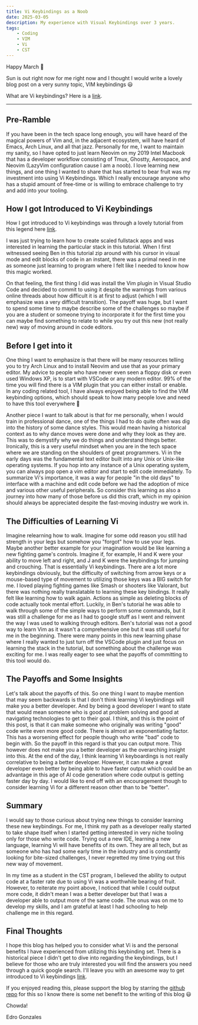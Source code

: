 ```yaml
---
title: Vi Keybindings as a Noob
date: 2025-03-05
description: My experience with Visual Keybindings over 3 years.
tags:
    - Coding
    - VIM
    - Vi
    - CST
---
```


Happy March 🥳

Sun is out right now for me right now and I thought I would write a lovely blog post on a very sunny
topic, VIM keybindings 😃

What are Vi keybindings? Here is a [link](https://www.youtube.com/watch?v=-txKSRn0qeA&ab_channel=Fireship).

---

## Pre-Ramble

If you have been in the tech space long enough, you will have heard of the magical powers of Vim and, in the adjacent ecosystem, will have heard of Emacs, Arch Linux, and all that jazz. Personally for me, I want to maintain my sanity, so I have opted to just learn Neovim on my 2019 Intel Macbook that has a developer workflow consisting of Tmux, Ghostty, Aerospace, and Neovim (LazyVim configuration cause I am a noob). I love learning new things, and one thing I wanted to share that has started to bear fruit was my investment into using Vi Keybindings. Which I really encourage anyone who has a stupid amount of free-time or is willing to embrace challenge to try and add into your tooling.

## How I got Introduced to Vi Keybindings

How I got introduced to Vi keybindings was through a lovely tutorial from this legend here [link](https://www.youtube.com/watch?v=I6ypD7qv3Z8&ab_channel=BenAwad).

I was just trying to learn how to create scaled fullstack apps and was interested in learning the particular stack in this tutorial. When I first witnessed seeing Ben in this tutorial zip around with his cursor in visual mode and edit blocks of code in an instant, there was a primal need in me as someone just learning to program where I felt like I needed to know how this magic worked.

On that feeling, the first thing I did was install the Vim plugin in Visual Studio Code and decided to commit to using it despite the warnings from various online threads about how difficult it is at first to adjust (which I will emphasize was a very difficult transition). The payoff was huge, but I want to spend some time to maybe describe some of the challenges so maybe if you are a student or someone trying to incorporate it for the first time you can maybe find something to relate to while you try out this new (not really new) way of moving around in code editors.

## Before I get into it

One thing I want to emphasize is that there will be many resources telling you to try Arch Linux and to install Neovim and use that as your primary editor. My advice to people who have never even seen a floppy disk or even used Windows XP, is to start with VSCode or any modern editor. 99% of the time you will find there is a VIM plugin that you can either install or enable. In any coding related tool, I have always enjoyed being able to find the VIM keybinding options, which should speak to how many people love and need to have this tool everywhere 🤣

Another piece I want to talk about is that for me personally, when I would train in professional dance, one of the things I had to do quite often was dig into the history of some dance styles. This would mean having a historical context as to why dance moves were done and why they look as they are. This was to demystify why we do things and understand things better. Ironically, this is a very useful mindset when you are in the tech space where we are standing on the shoulders of great programmers. Vi in the early days was the fundamental text editor built into any Unix or Unix-like operating systems. If you hop into any instance of a Unix operating system, you can always pop open a vim editor and start to edit code immediately. To summarize Vi's importance, it was a way for people "in the old days" to interface with a machine and edit code before we had the adoption of mice and various other useful peripherals. So consider this learning as also a journey into how many of those before us did this craft, which in my opinion should always be appreciated despite the fast-moving industry we work in.

## The Difficulties of Learning Vi

Imagine relearning how to walk. Imagine for some odd reason you still had strength in your legs but somehow you "forgot" how to use your legs. Maybe another better example for your imagination would be like learning a new fighting game's controls. Imagine if, for example, H and K were your ability to move left and right, and J and K were the keybindings for jumping and crouching. That is essentially Vi keybindings. There are a lot more keybindings obviously, but the difficulty of switching from arrow keys or a mouse-based type of movement to utilizing those keys was a BIG switch for me. I loved playing fighting games like Smash or shooters like Valorant, but there was nothing really translatable to learning these key bindings. It really felt like learning how to walk again. Actions as simple as deleting blocks of code actually took mental effort. Luckily, in Ben's tutorial he was able to walk through some of the simple ways to perform some commands, but it was still a challenge for me as I had to google stuff as I went and reinvent the way I was used to walking through editors. Ben's tutorial was not a good way to learn Vim as it wasn't a comprehensive one but it was still useful for me in the beginning. There were many points in this new learning phase where I really wanted to just turn off the VSCode plugin and just focus on learning the stack in the tutorial, but something about the challenge was exciting for me. I was really eager to see what the payoffs of committing to this tool would do.

## The Payoffs and Some Insights
Let's talk about the payoffs of this. So one thing I want to maybe mention that may seem backwards is that I don't think learning Vi keybindings will make you a better developer. And by being a good developer I want to state that would mean someone who is good at problem solving and good at navigating technologies to get to their goal. I think, and this is the point of this post, is that it can make someone who originally was writing "good" code write even more good code. There is almost an exponentiating factor. This has a worsening effect for people though who write "bad" code to begin with. So the payoff in this regard is that you can output more. This however does not make you a better developer as the overarching insight into this. At the end of the day, I think learning Vi keyboardings is not really correlative to being a better developer. However, it can make a great developer even better by being able to have faster output which could be an advantage in this age of AI code generation where code output is getting faster day by day. I would like to end off with an encouragement though to consider learning Vi for a different reason other than to be "better".

## Summary
I would say to those curious about trying new things to consider learning these new keybindings. For me, I think my path as a developer really started to take shape itself when I started getting interested in very niche tooling only for those who write code. Trying out a new IDE, learning a new language, learning Vi will have benefits of its own. They are all tech, but as someone who has had some early time in the industry and is constantly looking for bite-sized challenges, I never regretted my time trying out this new way of movement.

In my time as a student in the CST program, I believed the ability to output code at a faster rate due to using Vi was a worthwhile bearing of fruit. However, to reiterate my point above, I noticed that while I could output more code, it didn't mean I was a better developer but that I was a developer able to output more of the same code. The onus was on me to develop my skills, and I am grateful at least I had schooling to help challenge me in this regard.

## Final Thoughts
I hope this blog has helped you to consider what Vi is and the personal benefits I have experienced from utilizing this keybinding set. There is a historical piece I didn't get to dive into regarding the keybindings, but I believe for those who are truly interested you will find the answers you need through a quick google search. I'll leave you with an awesome way to get introduced to Vi keybindings [link](https://vim-adventures.com/).

If you enjoyed reading this, please support the blog by starring the [github repo](https://github.com/Nog-bs/nog-blog) for this so I know there is some net benefit to the writing of this blog 😃

Chowda!

Edro Gonzales

